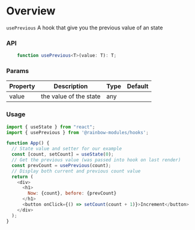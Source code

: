 
<Meta title="Modules/Hooks/usePrevious" />

# Overview

`usePrevious` A hook that give you the previous value of an state

### API

```ts
    function usePrevious<T>(value: T): T;
```

### Params

| Property       | Description                      | Type                                  | Default |
| -------------- | -------------------------------- | ------------------------------------- | ------- |
| value          | the value of the state           | any                                   |         |


### Usage

```js
import { useState } from "react";
import { usePrevious } from '@rainbow-modules/hooks';

function App() {
  // State value and setter for our example
  const [count, setCount] = useState(0);
  // Get the previous value (was passed into hook on last render)
  const prevCount = usePrevious(count);
  // Display both current and previous count value
  return (
    <div>
      <h1>
        Now: {count}, before: {prevCount}
      </h1>
      <button onClick={() => setCount(count + 1)}>Increment</button>
    </div>
  );
}
```
